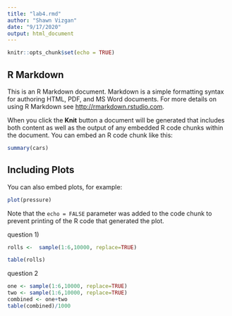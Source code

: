 ```yaml
---
title: "lab4.rmd"
author: "Shawn Vizgan"
date: "9/17/2020"
output: html_document
---
```


```r
knitr::opts_chunk$set(echo = TRUE)
```

## R Markdown

This is an R Markdown document. Markdown is a simple formatting syntax for authoring HTML, PDF, and MS Word documents. For more details on using R Markdown see <http://rmarkdown.rstudio.com>.

When you click the **Knit** button a document will be generated that includes both content as well as the output of any embedded R code chunks within the document. You can embed an R code chunk like this:

```r
summary(cars)
```

## Including Plots

You can also embed plots, for example:

```r
plot(pressure)
```

Note that the `echo = FALSE` parameter was added to the code chunk to prevent printing of the R code that generated the plot.

question 1)
```r
rolls <-  sample(1:6,10000, replace=TRUE)       

table(rolls)

```

question 2
```r

one <- sample(1:6,10000, replace=TRUE) 
two <- sample(1:6,10000, replace=TRUE) 
combined <- one+two
table(combined)/1000
```